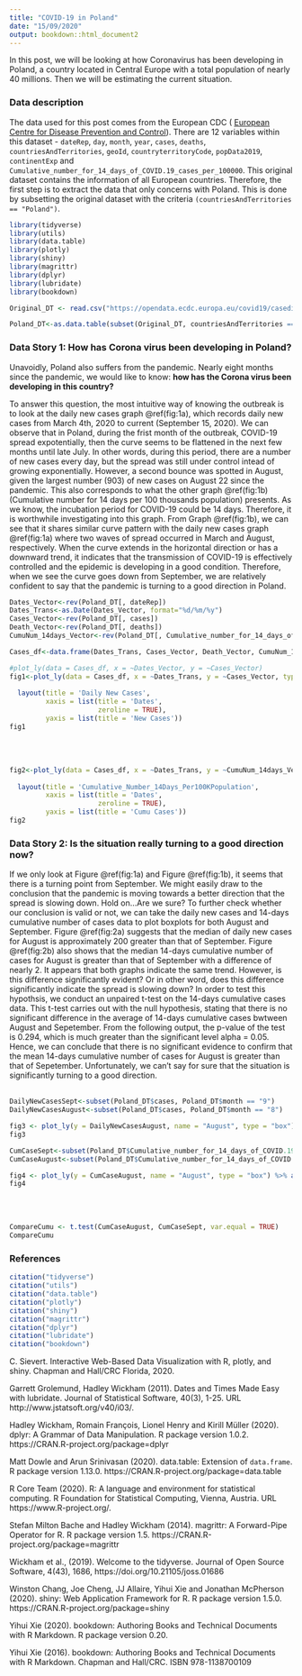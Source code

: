 ```yaml
---
title: "COVID-19 in Poland"
date: "15/09/2020"
output: bookdown::html_document2
---
```


In this post, we will be looking at how Coronavirus has been developing in Poland, a country located in Central Europe with a total population of nearly 40 millions. Then we will be estimating the current situation. <br />

### Data description
The data used for this post comes from the European CDC ( [European Centre for Disease Prevention and Control](https://www.ecdc.europa.eu/en/publications-data/download-todays-data-geographic-distribution-covid-19-cases-worldwide)). There are 12 variables within this dataset - `dateRep`, `day`, `month`, `year`, `cases`, `deaths`, `countriesAndTerritories`, `geoId`, `countryterritoryCode`, `popData2019`, `continentExp` and `Cumulative_number_for_14_days_of_COVID.19_cases_per_100000`. This original dataset contains the information of all European countries. Therefore, the first step is to extract the data that only concerns with Poland. This is done by subsetting the original dataset with the criteria `(countriesAndTerritories == "Poland")`.
```r
library(tidyverse)
library(utils)
library(data.table)
library(plotly)
library(shiny)
library(magrittr)
library(dplyr)
library(lubridate)
library(bookdown)

Original_DT <- read.csv("https://opendata.ecdc.europa.eu/covid19/casedistribution/csv", na.strings = "", fileEncoding = "UTF-8-BOM")

Poland_DT<-as.data.table(subset(Original_DT, countriesAndTerritories == "Poland"))
```

### Data Story 1: How has Corona virus been developing in Poland? 

Unavoidly, Poland also suffers from the pandemic. Nearly eight months since the pandemic, we would like to know: **how has the Corona virus been developing in this country?** 

To answer this question, the most intuitive way of knowing the outbreak is to look at the daily new cases graph \@ref(fig:1a), which records daily new cases from March 4th, 2020 to current (September 15, 2020). We can observe that in Poland, during the frist month of the outbreak, COVID-19 spread expotentially, then the curve seems to be flattened in the next few months until late July. In other words, during this period, there are a number of new cases every day, but the spread was still under control intead of growing exponentially. However, a second bounce was spotted in August, given the largest number (903) of new cases on August 22 since the pandemic. This also corresponds to what the other graph \@ref(fig:1b) (Cumulative number for 14 days per 100 thousands population) presents. As we know, the incubation period for COVID-19 could be 14 days. Therefore, it is worthwhile investigating into this graph. From Graph \@ref(fig:1b), we can see that it shares similar curve pattern with the daily new cases graph \@ref(fig:1a) where two waves of spread occurred in March and August, respectively. When the curve extends in the horizontal direction or has a downward trend, it indicates that the transmission of COVID-19 is effectively controlled and the epidemic is developing in a good condition. Therefore, when we see the curve goes down from September, we are relatively confident to say that the pandemic is turning to a good direction in Poland.


```r
Dates_Vector<-rev(Poland_DT[, dateRep])
Dates_Trans<-as.Date(Dates_Vector, format="%d/%m/%y")
Cases_Vector<-rev(Poland_DT[, cases])
Death_Vector<-rev(Poland_DT[, deaths])
CumuNum_14days_Vector<-rev(Poland_DT[, Cumulative_number_for_14_days_of_COVID.19_cases_per_100000])

Cases_df<-data.frame(Dates_Trans, Cases_Vector, Death_Vector, CumuNum_14days_Vector)

#plot_ly(data = Cases_df, x = ~Dates_Vector, y = ~Cases_Vector)
fig1<-plot_ly(data = Cases_df, x = ~Dates_Trans, y = ~Cases_Vector, type = 'scatter', mode = 'lines') %>%
 
  layout(title = 'Daily New Cases',
         xaxis = list(title = 'Dates',
                      zeroline = TRUE),
         yaxis = list(title = 'New Cases'))
fig1 
```
<br /><br />

```r
fig2<-plot_ly(data = Cases_df, x = ~Dates_Trans, y = ~CumuNum_14days_Vector, type = 'scatter', mode = 'lines') %>%
 
  layout(title = 'Cumulative_Number_14Days_Per100KPopulation',
         xaxis = list(title = 'Dates',
                      zeroline = TRUE),
         yaxis = list(title = 'Cumu Cases'))
fig2
```

### Data Story 2: Is the situation really turning to a good direction now?

If we only look at Figure \@ref(fig:1a) and Figure \@ref(fig:1b), it seems that there is a turning point from September. We might easily draw to the conclusion that the pandemic is moving towards a better direction that the spread is slowing down. Hold on...Are we sure? To further check whether our conclusion is valid or not, we can take the daily new cases and 14-days cumulative number of cases data to plot boxplots for both August and September. Figure \@ref(fig:2a) suggests that the median of daily new cases for August is approximately 200 greater than that of September. Figure \@ref(fig:2b) also shows that the median 14-days cumulative number of cases for August is greater than that of September with a difference of nearly 2. It appears that both graphs indicate the same trend. However, is this difference significantly evident? Or in other word, does this difference significantly indicate the spread is slowing down? In order to test this hypothsis, we conduct an unpaired t-test on the 14-days cumulative cases data. This t-test carries out with the null hypothesis, stating that there is no significant difference in the average of 14-days cumulative cases bwtween August and Sepetember. From the following output, the p-value of the test is 0.294, which is much greater than the significant level alpha = 0.05. Hence, we can conclude that there is no significant evidence to confirm that the mean 14-days cumulative number of cases for August is greater than that of Sepetember. Unfortunately, we can't say for sure that the situation is significantly turning to a good direction. <br /> <br />


```r
DailyNewCasesSept<-subset(Poland_DT$cases, Poland_DT$month == "9")
DailyNewCasesAugust<-subset(Poland_DT$cases, Poland_DT$month == "8")

fig3 <- plot_ly(y = DailyNewCasesAugust, name = "August", type = "box") %>% add_trace(y = DailyNewCasesSept, name = "September") %>% layout(title = "Daily New Cases (August VS Sepetember)")
fig3
```


```r
CumCaseSept<-subset(Poland_DT$Cumulative_number_for_14_days_of_COVID.19_cases_per_100000, Poland_DT$month == "9")
CumCaseAugust<-subset(Poland_DT$Cumulative_number_for_14_days_of_COVID.19_cases_per_100000, Poland_DT$month == "8")

fig4 <- plot_ly(y = CumCaseAugust, name = "August", type = "box") %>% add_trace(y = CumCaseSept, name = "September") %>% layout(title = "Daily Cumulative Cases (August VS Sepetember)")
fig4
```
<br /> <br />
```r
CompareCumu <- t.test(CumCaseAugust, CumCaseSept, var.equal = TRUE)
CompareCumu 
```

### References
```r
citation("tidyverse")
citation("utils")
citation("data.table")
citation("plotly")
citation("shiny")
citation("magrittr")
citation("dplyr")
citation("lubridate")
citation("bookdown")
```
C. Sievert. Interactive Web-Based Data Visualization with R, plotly, and shiny.
  Chapman and Hall/CRC Florida, 2020.

Garrett Grolemund, Hadley Wickham (2011). Dates and Times Made Easy with
  lubridate. Journal of Statistical Software, 40(3), 1-25. URL
  http://www.jstatsoft.org/v40/i03/.

Hadley Wickham, Romain François, Lionel Henry and Kirill Müller (2020). dplyr:
  A Grammar of Data Manipulation. R package version 1.0.2.
  https://CRAN.R-project.org/package=dplyr

Matt Dowle and Arun Srinivasan (2020). data.table: Extension of `data.frame`. R
  package version 1.13.0. https://CRAN.R-project.org/package=data.table

R Core Team (2020). R: A language and environment for statistical computing. R
  Foundation for Statistical Computing, Vienna, Austria. URL
  https://www.R-project.org/.
  
Stefan Milton Bache and Hadley Wickham (2014). magrittr: A Forward-Pipe
  Operator for R. R package version 1.5.
  https://CRAN.R-project.org/package=magrittr  
  
Wickham et al., (2019). Welcome to the tidyverse. Journal of Open Source
  Software, 4(43), 1686, https://doi.org/10.21105/joss.01686
  
Winston Chang, Joe Cheng, JJ Allaire, Yihui Xie and Jonathan McPherson (2020).
  shiny: Web Application Framework for R. R package version 1.5.0.
  https://CRAN.R-project.org/package=shiny
  
Yihui Xie (2020). bookdown: Authoring Books and Technical Documents with R
  Markdown. R package version 0.20.

Yihui Xie (2016). bookdown: Authoring Books and Technical Documents with R
  Markdown. Chapman and Hall/CRC. ISBN 978-1138700109  